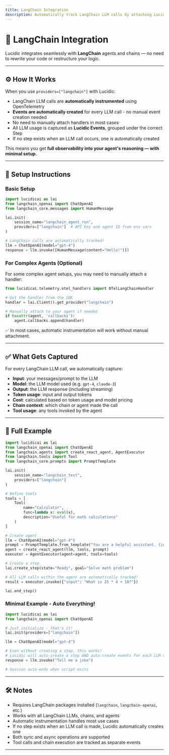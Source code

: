 ```yaml
---
title: LangChain Integration
description: Automatically track LangChain LLM calls by attaching Lucidic to your agent — even if it's deeply nested.
---
```


# 🔗 LangChain Integration

Lucidic integrates seamlessly with **LangChain** agents and chains — no need to rewrite your code or restructure your logic.

---

## ⚙️ How It Works

When you use `providers=["langchain"]` with Lucidic:

- LangChain LLM calls are **automatically instrumented** using OpenTelemetry
- **Events are automatically created** for every LLM call - no manual event creation needed
- No need to manually attach handlers in most cases
- All LLM usage is captured as **Lucidic Events**, grouped under the correct Step
- If no step exists when an LLM call occurs, one is automatically created

This means you get **full observability into your agent's reasoning — with minimal setup.**

---

## 🧪 Setup Instructions

### Basic Setup

```python
import lucidicai as lai
from langchain_openai import ChatOpenAI
from langchain_core.messages import HumanMessage

lai.init(
    session_name="langchain_agent_run",
    providers=["langchain"]  # API key and agent ID from env vars
)

# LangChain calls are automatically tracked!
llm = ChatOpenAI(model="gpt-4")
response = llm.invoke([HumanMessage(content="Hello!")])
```

### For Complex Agents (Optional)

For some complex agent setups, you may need to manually attach a handler:

```python
from lucidicai.telemetry.otel_handlers import OTelLangChainHandler

# Get the handler from the SDK
handler = lai.Client().get_provider("langchain")

# Manually attach to your agent if needed
if hasattr(agent, 'callbacks'):
    agent.callbacks.append(handler)
```

✅ In most cases, automatic instrumentation will work without manual attachment.

---

## ✅ What Gets Captured

For every LangChain LLM call, we automatically capture:

- **Input**: your messages/prompt to the LLM
- **Model**: the LLM model used (e.g. `gpt-4`, `claude-3`)
- **Output**: the LLM response (including streaming)
- **Token usage**: input and output tokens
- **Cost**: calculated based on token usage and model pricing
- **Chain context**: which chain or agent made the call
- **Tool usage**: any tools invoked by the agent


---

## 🧪 Full Example

```python
import lucidicai as lai
from langchain_openai import ChatOpenAI
from langchain.agents import create_react_agent, AgentExecutor
from langchain.tools import Tool
from langchain_core.prompts import PromptTemplate

lai.init(
    session_name="langchain_test",
    providers=["langchain"]
)

# Define tools
tools = [
    Tool(
        name="Calculator",
        func=lambda x: eval(x),
        description="Useful for math calculations"
    )
]

# Create agent
llm = ChatOpenAI(model="gpt-4")
prompt = PromptTemplate.from_template("You are a helpful assistant. {input}")
agent = create_react_agent(llm, tools, prompt)
executor = AgentExecutor(agent=agent, tools=tools)

# Create a step
lai.create_step(state="Ready", goal="Solve math problem")

# All LLM calls within the agent are automatically tracked!
result = executor.invoke({"input": "What is 25 * 4 + 10?"})

lai.end_step()
```

### Minimal Example - Auto Everything!

```python
import lucidicai as lai
from langchain_openai import ChatOpenAI

# Just initialize - that's it!
lai.init(providers=["langchain"])

llm = ChatOpenAI(model="gpt-4")

# Even without creating a step, this works!
# Lucidic will auto-create a step AND auto-create events for each LLM call
response = llm.invoke("Tell me a joke")

# Session auto-ends when script exits
```

---

## 🛠️ Notes

- Requires LangChain packages installed (`langchain`, `langchain-openai`, etc.)
- Works with all LangChain LLMs, chains, and agents
- Automatic instrumentation handles most use cases
- If no step exists when an LLM call is made, Lucidic automatically creates one
- Both sync and async operations are supported
- Tool calls and chain execution are tracked as separate events

---

